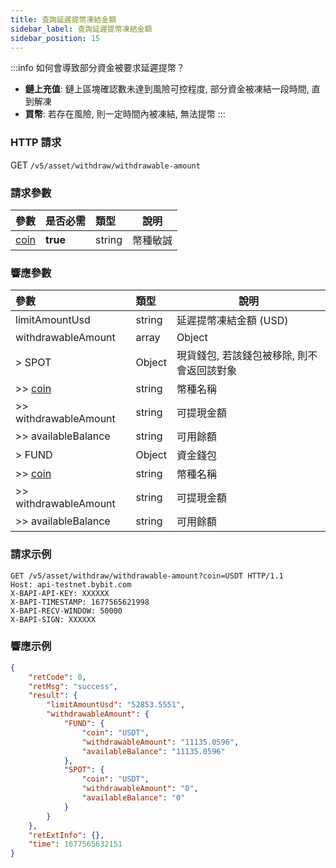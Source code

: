 ```yaml
---
title: 查詢延遲提幣凍結金額
sidebar_label: 查詢延遲提幣凍結金額
sidebar_position: 15
---
```

:::info
如何會導致部分資金被要求延遲提幣？
* **鏈上充值**: 鏈上區塊確認數未達到風險可控程度, 部分資金被凍結一段時間, 直到解凍
* **買幣**: 若存在風險, 則一定時間內被凍結, 無法提幣
:::

### HTTP 請求
GET `/v5/asset/withdraw/withdrawable-amount`

### 請求參數
| 參數 | 是否必需 | 類型 | 說明|
|:----- |:-------|:-----|------ |
|[coin](enum#coin) |**true** |string |幣種敏誠|

### 響應參數
| 參數 | 類型 | 說明|
|:----- |:-----|----- |
|limitAmountUsd|string |延遲提幣凍結金額 (USD) |
|withdrawableAmount|array |Object |
|> SPOT|Object|現貨錢包, 若該錢包被移除, 則不會返回該對象 |
|>> [coin](enum#coin)|string |幣種名稱 |
|>> withdrawableAmount|string|可提現金額 |
|>> availableBalance|string|可用餘額 |
|> FUND|Object|資金錢包 |
|>> [coin](enum#coin)|string |幣種名稱 |
|>> withdrawableAmount|string|可提現金額|
|>> availableBalance|string|可用餘額|

### 請求示例

```http
GET /v5/asset/withdraw/withdrawable-amount?coin=USDT HTTP/1.1
Host: api-testnet.bybit.com
X-BAPI-API-KEY: XXXXXX
X-BAPI-TIMESTAMP: 1677565621998
X-BAPI-RECV-WINDOW: 50000
X-BAPI-SIGN: XXXXXX
```

### 響應示例

```json
{
    "retCode": 0,
    "retMsg": "success",
    "result": {
        "limitAmountUsd": "52853.5551",
        "withdrawableAmount": {
            "FUND": {
                "coin": "USDT",
                "withdrawableAmount": "11135.0596",
                "availableBalance": "11135.0596"
            },
            "SPOT": {
                "coin": "USDT",
                "withdrawableAmount": "0",
                "availableBalance": "0"
            }
        }
    },
    "retExtInfo": {},
    "time": 1677565632151
}
```
